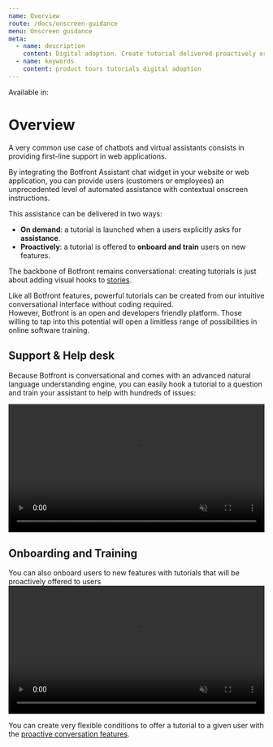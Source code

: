 ```yaml
---
name: Overview
route: /docs/onscreen-guidance
menu: Onscreen guidance
meta:
  - name: description
    content: Digital adoption. Create tutorial delivered proactively or on demand
  - name: keywords
    content: product tours tutorials digital adoption
---
```



Available in: <Premium plan="Cloud Pro" /> <Premium plan="Cloud Premium" /> <Premium plan="Enterprise Edition" />

# Overview

A very common use case of chatbots and virtual assistants consists in providing first-line support in web applications.

By integrating the Botfront Assistant chat widget in your website or web application, you can provide users (customers or employees) an unprecedented level of automated assistance with contextual onscreen instructions.

This assistance can be delivered in two ways:

- **On demand**: a tutorial is launched when a users explicitly asks for **assistance**.
- **Proactively**: a tutorial is offered to **onboard and train** users on new features.

The backbone of Botfront remains conversational: creating tutorials is just about adding visual hooks to [stories](/docs/rasa/conversation-builder/).

<Important type='info' title="No coding required">
  Like all Botfront features, powerful tutorials can be created from our intuitive conversational interface without coding required.
  <br />
  However, Botfront is an open and developers friendly platform. Those willing to tap into this potential will open a limitless range of possibilities in online software training.
</Important>

## Support & Help desk

Because Botfront is conversational and comes with an advanced natural language understanding engine, you can easily hook a tutorial to a question and train your assistant to help with hundreds of issues:

<video autoplay muted loop width="100%" controls>
  <source src="../../videos/guiding_support.m4v" type="video/mp4"/>
  Your browser does not support the video tag.
</video>

## Onboarding and Training

You can also onboard users to new features with tutorials that will be proactively offered to users
<video autoplay muted loop width="100%" controls>
  <source src="../../videos/guiding_proactive.m4v" type="video/mp4"/>
  Your browser does not support the video tag.
</video>

You can create very flexible conditions to offer a tutorial to a given user with the [proactive conversation features](/docs/proactive-conversations/).





